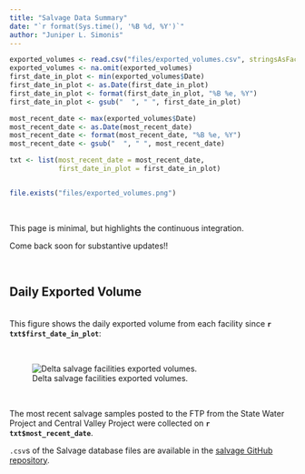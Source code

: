 ```yaml
---
title: "Salvage Data Summary"
date: "`r format(Sys.time(), '%B %d, %Y')`"
author: "Juniper L. Simonis"
---
```



```r

exported_volumes <- read.csv("files/exported_volumes.csv", stringsAsFactors = FALSE)
exported_volumes <- na.omit(exported_volumes)
first_date_in_plot <- min(exported_volumes$Date)
first_date_in_plot <- as.Date(first_date_in_plot)
first_date_in_plot <- format(first_date_in_plot, "%B %e, %Y")
first_date_in_plot <- gsub("  ", " ", first_date_in_plot)

most_recent_date <- max(exported_volumes$Date)
most_recent_date <- as.Date(most_recent_date)
most_recent_date <- format(most_recent_date, "%B %e, %Y")
most_recent_date <- gsub("  ", " ", most_recent_date) 

txt <- list(most_recent_date = most_recent_date,
            first_date_in_plot = first_date_in_plot)


file.exists("files/exported_volumes.png")
```

<br>

This page is minimal, but highlights the continuous integration.

Come back soon for substantive updates!!

<br>

## Daily Exported Volume

<br>
This figure shows the daily exported volume from each facility since **`r txt$first_date_in_plot`**:

<br>

![Delta salvage facilities exported volumes.](files/exported_volumes.png)

<br>

The most recent salvage samples posted to the FTP from the State Water Project and Central Valley Project were collected on **`r txt$most_recent_date`**. 

`.csv`s of the Salvage database files are available in the [salvage GitHub repository](https://github.com/dapperstats/salvage/tree/master/data/Salvage_data_FTP).

<br>
<br>